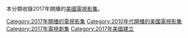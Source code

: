 本分類收錄2017年開播的[[美國|美國]][[電視影集|電視影集]]。

{{year by category
|m=2
|c=0
|d=1
|y=7
|cat=開播的美國電視影集
|sortkey=美國電視
|parent=各年開播的美國電視影集
|subcat=2017年美國電視
}}

[[Category:2017年開播的電視影集|Category:2017年開播的電視影集]]
[[Category:2010年代開播的美國電視影集|Category:2010年代開播的美國電視影集]]
[[Category:2017年電視劇集|Category:2017年電視劇集]]
[[Category:2017年美國建立|Category:2017年美國建立]]